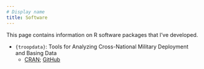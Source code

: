 ```yaml
---
# Display name
title: Software
---
```


This page contains information on R software packages that I've developed.


- `{troopdata}`: Tools for Analyzing Cross-National Military Deployment and Basing Data
  - [CRAN](https://cran.r-project.org/package=troopdata); [GitHub](https://github.com/meflynn/troopdata)
